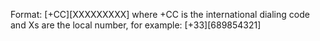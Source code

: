 Format: [+CC][XXXXXXXXX] where +CC is the international dialing code and Xs are the local number, for example: [+33][689854321]